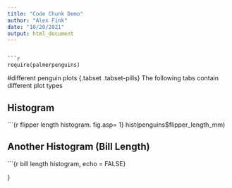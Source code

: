 ```yaml
---
title: "Code Chunk Demo"
author: "Alex Fink"
date: "10/20/2021"
output: html_document
---
```





```

```r
require(palmerpenguins)

```

#different penguin plots {.tabset .tabset-pills}
The following tabs contain different plot types

## Histogram

```{r flipper length histogram. 
fig.asp= 1}
hist(penguins$flipper_length_mm)

## Another Histogram (Bill Length)
```{r bill length histogram, echo
= FALSE}

}